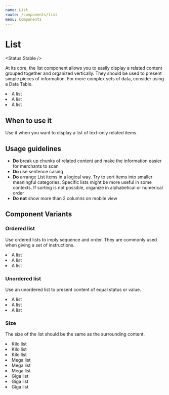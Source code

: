 ```yaml
---
name: List
route: /components/list
menu: Components
---
```



# List

<Status.Stable />

At its core, the list component allows you to easily display a related content grouped together and
organized vertically. They should be used to present simple pieces of information. For more complex sets of data,
consider using a Data Table.

<Playground>
  <List ordered size={List.MEGA}>
    <li>A list</li>
    <li>A list</li>
    <li>A list</li>
  </List>
</Playground>

<Props of={List} />

## When to use it

Use it when you want to display a list of text-only related items.

## Usage guidelines

- **Do** break up chunks of related content and make the information easier for merchants to scan
- **Do** use sentence casing
- **Do** arrange List items in a logical way. Try to sort items into smaller meaningful categories.
  Specific lists might be more useful in some contexts. If sorting is not possible, organize in alphabetical
  or numerical order
- **Do not** show more than 2 columns on mobile view

## Component Variants

### Ordered list

Use ordered lists to imply sequence and order. They are commonly used when giving a set of instructions.

<Playground>
  <List ordered>
    <li>A list</li>
    <li>A list</li>
    <li>A list</li>
  </List>
</Playground>

### Unordered list

Use an unordered list to present content of equal status or value.

<Playground>
  <List unordered>
    <li>A list</li>
    <li>A list</li>
    <li>A list</li>
  </List>
</Playground>

### Size

The size of the list should be the same as the surrounding content.

<Playground>
  <Fragment>
    <List size={List.KILO}>
      <li>Kilo list</li>
      <li>Kilo list</li>
      <li>Kilo list</li>
    </List>
    <List size={List.MEGA}>
      <li>Mega list</li>
      <li>Mega list</li>
      <li>Mega list</li>
    </List>
    <List size={List.GIGA}>
      <li>Giga list</li>
      <li>Giga list</li>
      <li>Giga list</li>
    </List>
  </Fragment>
</Playground>
